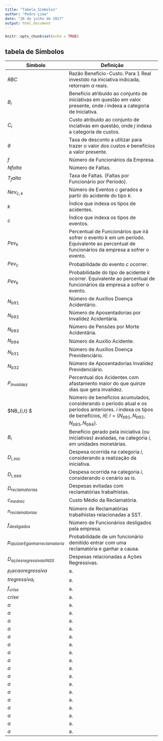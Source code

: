 ```yaml
---
title: "Tabela_Símbolos"
author: "Pedro Lima"
date: "26 de julho de 2017"
output: html_document
---
```


```r
knitr::opts_chunk$set(echo = TRUE)
```

## tabela de Símbolos
| Símbolo | Definição |
|-------|-------------------------------------------------------------------------------------------------|
| $RBC$ | Razão Benefício-Custo. Para 1 Real investido na iniciativa indicada, retornam $\alpha$ reais.|
| $B_{i}$ | Benefício atribuído ao conjunto de iniciativas em questão em valor presente, onde $i$ indexa a categoria de Iniciativa.|
| $C_i$ | Custo atribuído ao conjunto de inciativas em questão, onde $j$ indexa a categoria de custos.|
| $\theta$ | Taxa de desconto a utilizar para trazer o valor dos custos e benefícios a valor presente.
| $f$ | Número de Funcionários da Empresa.|
| $Nfalta$ | Número de Faltas.|
| $T_falta$ | Taxa de Faltas. (Faltas por Funcionário por Período).|
| $Nev_{c,k}$ | Número de Eventos $c$ gerados a partir do acidente do tipo $k$.|
| $k$ | Índice que indexa os tipos de acidentes. |
| $c$ | Índice que indexa os tipos de eventos.|
| $Pev_{k}$ | Percentual de Funcionários que irá sofrer o evento $k$ em um período. Equivalente ao percentual de funcionários da empresa a sofrer o evento. |
| $Pev_{c}$ | Probabilidade do evento $c$ ocorrer. |
| $Pev_{k}$ | Probabilidade do tipo de acidente $k$ ocorrer. Equivalente ao percentual de funcionários da empresa a sofrer o evento.|
| $N_{b91}$ | Número de Auxílios Doença Acidentário.|
| $N_{b92}$ | Número de Aposentadorias por Invalidez Acidentária.|
| $N_{b93}$ | Número de Pensões por Morte Acidentária.|
| $N_{b94}$ | Número de Auxílio Acidente. |
| $N_{b31}$ | Número de Auxílios Doença Previdenciário. |
| $N_{b32}$ | Número de Aposentadorias Invalidez Previdenciário. |
| $P_{Invalidez}$ | Percentual dos Acidentes com afastamento maior do que quinze dias que gera invalidez. |
| $NB_{i,t} $ | Número de benefícios acumulados, considerando o período atual e os períodos anteriores. $i$ indexa os tipos de benefícios, $i \in \ I =\{N_{b91}, N_{b92}, N_{b93}, N_{b94}\}$. |
| $B_i$ | Benefício gerado pela iniciativa (ou iniciativas) avaliadas, na categoria $i$, em unidades monetárias. |
| ${D}_{i, inic}$ | Despesa ocorrida na categoria $i$, considerando a realização da iniciativa. |
| ${D}_{i, asis}$ | Despesa ocorrida na categoria $i$, considerando o cenário as is.|
| ${D}_{reclamatorias}$ | Despesas evitadas com reclamatórias trabalhistas. |
| $c_{medrec}$ | Custo Médio da Reclamatória.|
| $n_{reclamatorias}$ | Número de Reclamatórias trabalhistas relacionadas a SST.|
| $f_{desligados}$ | Número de Funcionários desligados pela empresa.|
| $p_{ajuizarEganharreclamatoria}$ | Probabilidade de um funcionário demitido entrar com uma reclamatória e ganhar a causa.|
| $D_{ações regressivas INSS}$ | Despesas relacionadas a Ações Regressivas.|
| $p_iacaoregressiva$ | a.|
| $tregressiva_{i}$ | a.|
| $f_{crise}$ | a.|
| $crise$ | a.|
| $a$ | a.|
| $a$ | a.|
| $a$ | a.|
| $a$ | a.|
| $a$ | a.|
| $a$ | a.|
| $a$ | a.|
| $a$ | a.|
| $a$ | a.|
| $a$ | a.|
| $a$ | a.|
| $a$ | a.|
| $a$ | a.|
| $a$ | a.|
| $a$ | a.|
| $a$ | a.|
| $a$ | a.|
